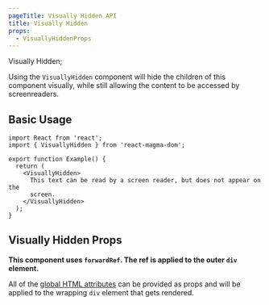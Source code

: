 ```yaml
---
pageTitle: Visually Hidden API
title: Visually Hidden
props:
  - VisuallyHiddenProps
---
```



<DocsHeading type="api">Visually Hidden</DocsHeading>;

Using the `VisuallyHidden` component will hide the children of this component visually, while still allowing the content to be accessed by screenreaders.

## Basic Usage

```tsx codesandbox=magma
import React from 'react';
import { VisuallyHidden } from 'react-magma-dom';

export function Example() {
  return (
    <VisuallyHidden>
      This text can be read by a screen reader, but does not appear on the
      screen.
    </VisuallyHidden>
  );
}
```

## Visually Hidden Props

**This component uses `forwardRef`. The ref is applied to the outer `div` element.**

All of the [global HTML attributes](https://developer.mozilla.org/en-US/docs/Web/HTML/Global_attributes) can be provided as props and will be applied to the wrapping `div` element that gets rendered.

<VisuallyHiddenProps />

